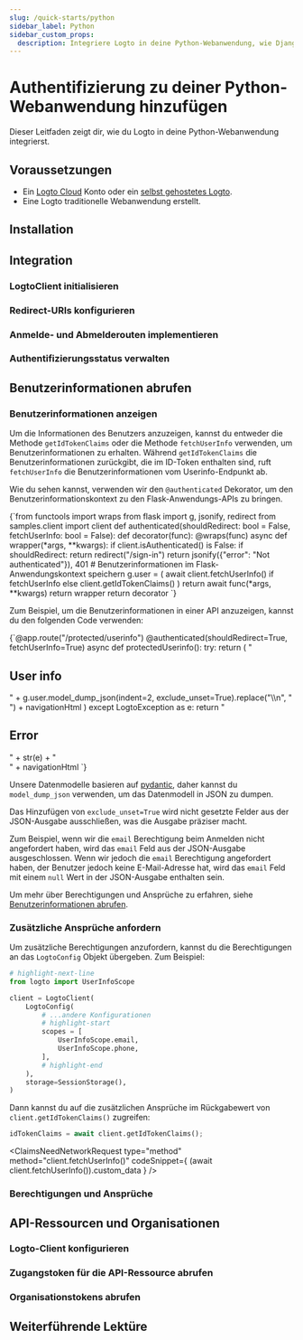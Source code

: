 ```yaml
---
slug: /quick-starts/python
sidebar_label: Python
sidebar_custom_props:
  description: Integriere Logto in deine Python-Webanwendung, wie Django und Flask.
---
```





# Authentifizierung zu deiner Python-Webanwendung hinzufügen

Dieser Leitfaden zeigt dir, wie du Logto in deine Python-Webanwendung integrierst.

<PythonGuideTip />

## Voraussetzungen

- Ein [Logto Cloud](https://cloud.logto.io) Konto oder ein [selbst gehostetes Logto](/introduction/set-up-logto-oss).
- Eine Logto traditionelle Webanwendung erstellt.

## Installation

<Installation />

## Integration

### LogtoClient initialisieren

<InitLogtoClient />

### Redirect-URIs konfigurieren

<SignInFlowSummary />

<AssumingUrl />

<WebConfigureRedirectUris />

### Anmelde- und Abmelderouten implementieren

<ImplementSignInAndSignOutRoutes />

### Authentifizierungsstatus verwalten

<HandleAuthenticationStatus />

<Checkpoint />

## Benutzerinformationen abrufen

### Benutzerinformationen anzeigen

Um die Informationen des Benutzers anzuzeigen, kannst du entweder die Methode `getIdTokenClaims` oder die Methode `fetchUserInfo` verwenden, um Benutzerinformationen zu erhalten. Während `getIdTokenClaims` die Benutzerinformationen zurückgibt, die im ID-Token enthalten sind, ruft `fetchUserInfo` die Benutzerinformationen vom Userinfo-Endpunkt ab.

Wie du sehen kannst, verwenden wir den `@authenticated` Dekorator, um den Benutzerinformationskontext zu den Flask-Anwendungs-APIs zu bringen.

<CodeBlock title="authenticated.py" language="python">
  {`from functools import wraps
from flask import g, jsonify, redirect
from samples.client import client
def authenticated(shouldRedirect: bool = False, fetchUserInfo: bool = False):
    def decorator(func):
        @wraps(func)
        async def wrapper(*args, **kwargs):
            if client.isAuthenticated() is False:
                if shouldRedirect:
                    return redirect("/sign-in")
                return jsonify({"error": "Not authenticated"}), 401
            # Benutzerinformationen im Flask-Anwendungskontext speichern
            g.user = (
                await client.fetchUserInfo()
                if fetchUserInfo
                else client.getIdTokenClaims()
            )
            return await func(*args, **kwargs)
        return wrapper
    return decorator
`}
</CodeBlock>

Zum Beispiel, um die Benutzerinformationen in einer API anzuzeigen, kannst du den folgenden Code verwenden:

<CodeBlock title="flask.py" language="python">
  {`@app.route("/protected/userinfo")
@authenticated(shouldRedirect=True, fetchUserInfo=True)
async def protectedUserinfo():
    try:
        return (
            "<h2>User info</h2>"
            + g.user.model_dump_json(indent=2, exclude_unset=True).replace("\\n", "<br>")
            + navigationHtml
        )
    except LogtoException as e:
        return "<h2>Error</h2>" + str(e) + "<br>" + navigationHtml
`}
</CodeBlock>

Unsere Datenmodelle basieren auf [pydantic](https://docs.pydantic.dev/), daher kannst du `model_dump_json` verwenden, um das Datenmodell in JSON zu dumpen.

Das Hinzufügen von `exclude_unset=True` wird nicht gesetzte Felder aus der JSON-Ausgabe ausschließen, was die Ausgabe präziser macht.

Zum Beispiel, wenn wir die `email` Berechtigung beim Anmelden nicht angefordert haben, wird das `email` Feld aus der JSON-Ausgabe ausgeschlossen. Wenn wir jedoch die `email` Berechtigung angefordert haben, der Benutzer jedoch keine E-Mail-Adresse hat, wird das `email` Feld mit einem `null` Wert in der JSON-Ausgabe enthalten sein.

Um mehr über Berechtigungen und Ansprüche zu erfahren, siehe [Benutzerinformationen abrufen](#get-user-information).

### Zusätzliche Ansprüche anfordern

<FindUserInfoMissing method="client.getIdTokenClaims()" />

<ScopesAndClaimsIntroduction />

Um zusätzliche Berechtigungen anzufordern, kannst du die Berechtigungen an das `LogtoConfig` Objekt übergeben. Zum Beispiel:

```python title="client.py"
# highlight-next-line
from logto import UserInfoScope

client = LogtoClient(
    LogtoConfig(
        # ...andere Konfigurationen
        # highlight-start
        scopes = [
            UserInfoScope.email,
            UserInfoScope.phone,
        ],
        # highlight-end
    ),
    storage=SessionStorage(),
)
```

Dann kannst du auf die zusätzlichen Ansprüche im Rückgabewert von `client.getIdTokenClaims()` zugreifen:

```python
idTokenClaims = await client.getIdTokenClaims();
```

<ClaimsNeedNetworkRequest
  type="method"
  method="client.fetchUserInfo()"
  codeSnippet={
    <CodeBlock language="python" title="flask.py">
      (await client.fetchUserInfo()).custom_data
    </CodeBlock>
  }
/>

### Berechtigungen und Ansprüche

<ScopesAndClaims />

## API-Ressourcen und Organisationen

<ApiResourcesDescription />

### Logto-Client konfigurieren

<ConfigApiResources />

### Zugangstoken für die API-Ressource abrufen

<FetchAccessTokenForApiResources />

### Organisationstokens abrufen

<FetchOrganizationTokenForUser />

## Weiterführende Lektüre

<FurtherReadings />
